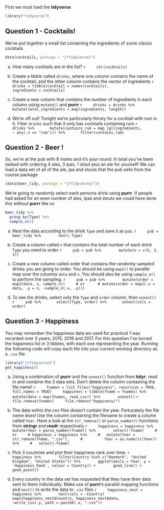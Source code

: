 First we must load the **tidyverse**
```r
library("tidyverse")
```

## Question 1 - Cocktails!

We've put together a small list containing the ingredients of some classic cocktails
```r
data(cocktails, package = "jrTidyverse2")
```

a) How many cocktails are in the list? 
    ```r
    str(cocktails)
    ```

b) Create a tibble called `drinks`, where one column contains the name of the cocktail, and the other column contains the vector of ingredients
    ```r
    drinks = tibble(cocktail = names(cocktails),
                    ingredients = cocktails)
    ```
    
c) Create a new column that contains the number of ingredients in each column using `mutate()` and **purrr**
    ```r
    drinks = drinks %>% 
      mutate(total_ingredients = map(ingredients, length))
    ```
    
d) We're off out! Tonight we're particularly thirsty for a cocktail with rum in it. Filter `drinks` such that it only has cocktails containing rum
    ```r
    drinks %>%
      mutate(contains_rum = map_lgl(ingredients,
                                    ~ any(.x == "rum"))) %>%
      filter(contains_rum)
    ```
    
## Question 2 - Beer !

So, we're at the pub with 8 mates and it's your round. In total you've been tasked with ordering 4 ales, 3 ipas, 1 stout plus an ale for yourself! We can load a data set of all of the ale, ipa and stouts that the pub sells from the course package
```r
(data(beer_tidy, package = "jrTidyverse2"))
```

We're going to randomly select each persons drink using **purrr**. If people had asked for an even number of ales, ipas and stouts we could have done this without **purrr** like so
```r
beer_tidy %>% 
  group_by(Type) %>% 
  sample_n(3)
```

a) Nest the data according to the drink `Type` and save it as `pub`.
    ```r
    pub = beer_tidy %>% 
      nest(-Type)
    ```

b) Create a column called `n` that contains the total number of each drink `Type` you need to order
    ```r
    pub = pub %>% 
      mutate(n = c(5, 3, 1))
    ```

c) Create a new column called order that contains the randomly sampled drinks you are going to order. You should be using `map2()` to parallel map over the columns `data` and `n`. You should also be using `sample_n()` to perform the sampling.
    ```r
    pub = pub %>% 
      mutate(order = map2(data, n, sample_n))
    # or 
    # mutate(order = map2(.x = data, .y = n, ~sample_n(.x, .y)))
    ```
    
d) To see the drinks, select only the `Type` and `order` column, then `unnest()`
    ```r
    pub %>%
      select(Type, order) %>%
      unnest(cols = order)
    ```


## Question 3 - Happiness

You may remember the happiness data we used for practical 1 was recorded over 3 years; 2015, 2016 and 2017. For this question I've turned the happiness list in 3 tibbles, with each one representing the year. Running the following code will copy each file into your current working directory as a `.csv` file
```r
library("jrTidyverse2")
get_happiness()
```

a) Using a combination of **purrr** and the `unnest()` function from **tidyr**, read in and combine the 3 data sets. Don't delete the column containing the file name!
    ```r
    fnames = list.files("happiness", recursive = TRUE, full.names = TRUE)
    happiness = tibble(fname = fnames) %>%
      mutate(data = map(fnames, read_csv)) %>% 
      unnest()
    ```
    ```r
    file.remove(fnames)
    file.remove("happiness/")
    ```

b) The data within the csv files doesn't contain the year. Fortunately the file name does! Use the column containing the filename to create a column called `Year`. Have a look at the `str_remove()` or `parse_number()` functions from **stringr** and **readr** respectively
    ```r
    happiness = happiness %>% 
      mutate(Year = parse_number(fname)) %>% 
      select(-fname)
    # or
    # happiness = happiness %>%
    #   mutate(Year = str_remove(fname, ".csv"),
    #          Year = as.numeric(Year)) %>%
    #   select(-fname)
    ```

c) Pick 3 countries and plot their happiness rank over time. 
    ```r
    happiness %>% 
      filter(Country %in% c("Denmark", "United Kingdom", "United States")) %>% 
      ggplot(aes(x = Year, y = `Happiness Rank`, colour = Country)) + 
      geom_line() + 
      geom_point()
    ```

d) Every country in the data set has requested that they have their data sent to them individually. Make use of  **purrr**'s parallel mapping functions and `nest()` to write the data to `.csv` files
    ```r
    happiness_nest = happiness %>% 
      nest(cols = -Country)
    map2(happiness_nest$Country, happiness_nest$data, 
         ~write_csv(.y, path = paste0(.x, ".csv"))
    ```
